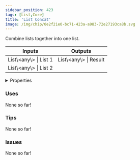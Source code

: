 ```yaml
---
sidebar_position: 423
tags: [List,Core]
title: 'List Concat'
image: /img/chip/0e2f21e0-bc71-423a-a983-72e27193ca8b.svg
---
```


Combine lists together into one list.



<IChip uuid="0e2f21e0-bc71-423a-a983-72e27193ca8b"/>

<table><thead><tr><th>Inputs</th><th>Outputs</th></tr></thead><tbody><tr><td>List\&lt;any\&gt; | List 1</td><td>List\&lt;any\&gt; | Result</td></tr><tr><td>List\&lt;any\&gt; | List 2</td><td /></tr></tbody></table>

<details>
  <summary>Properties</summary>
  <div>
    <div>
    <table>
      <tbody>
        <tr>
          <td>Is beta required?</td>
          <td>No</td>
        </tr>
        <tr>
          <td>Is chip a trolling risk?</td>
          <td>No</td>
        </tr>
        <tr>
          <td>Is chip a role assignment risk?</td>
          <td>No</td>
        </tr>
        <tr>
          <td>Chip UUID</td>
          <td>0e2f21e0-bc71-423a-a983-72e27193ca8b</td>
        </tr>
        <tr>
          <td>Room availability</td>
          <td>Available everywhere</td>
        </tr>
      </tbody>
    </table>
    </div>
  </div>
</details>

### Uses

None so far!

### Tips

None so far!

### Issues

None so far!